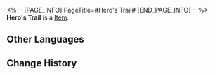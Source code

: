 <%-- [PAGE_INFO]
PageTitle=#Hero's Trail#
[END_PAGE_INFO] --%>
{{Item Infobox
|id          = 250605
|image       = Item Hero's Trail.png{{subst:void|<!--$UPLOAD:<<SpriteOutput/Rogue/Tourn/Collection/ItemFigures/IconRogueTournCollection_TournTitanMedal.png>-<Item Hero's Trail.png>-<Item Icons>>-->}}
|type        = 
|invCategory = 
|rarity      = 4
|effect      = 
|description = After this item is placed in the Probability Museum, your team will recover 2 Technique Points after entering a Boss Domain in Divergent Universe.
}}
{{Description|"What are you carving on the tombstone, one-eyed poet?"<br />"Proof of our existence."}}
'''Hero's Trail''' is a [[Item]].

==Other Languages==
{{Other Languages
|en   = Hero's Trail
|zhs  = 英雄的足迹
|zht  = 英雄的足跡
|ja   = 英雄の足跡
|ko   = 영웅의 발자취
|es   = Huella del héroe
|fr   = Héritage des héros
|ru   = Следы героя
|th   = รอยเท้าของวีรชน
|vi   = Dấu Chân Của Anh Hùng
|de   = Spuren eines Helden
|id   = Jejak Pahlawan
|pt   = Pegada do Herói
}}

==Change History==
{{Change History|3.1}}